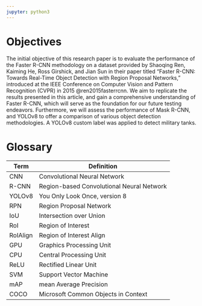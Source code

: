 ---
jupyter: python3
---

# Objectives {.unnumbered}

The initial objective of this research paper is to evaluate the performance of the Faster R-CNN methodology on a dataset provided by Shaoqing Ren, Kaiming He, Ross Girshick, and Jian Sun in their paper titled "Faster R-CNN: Towards Real-Time Object Detection with Region Proposal Networks," introduced at the IEEE Conference on Computer Vision and Pattern Recognition (CVPR) in 2015 @ren2015fasterrcnn. We aim to replicate the results presented in this article, and gain a comprehensive understanding of Faster R-CNN, which will serve as the foundation for our future testing endeavors. Furthermore, we will assess the performance of Mask R-CNN, and YOLOv8 to offer a comparison of various object detection methodologies. A YOLOv8 custom label was applied to detect military tanks.

# Glossary {.unnumbered}

| Term     | Definition                                |
|----------|-------------------------------------------|
| CNN      | Convolutional Neural Network              |
| R-CNN    | Region-based Convolutional Neural Network |
| YOLOv8   | You Only Look Once, version 8             |
| RPN      | Region Proposal Network                   |
| IoU      | Intersection over Union                   |
| RoI      | Region of Interest                        |
| RoIAlign | Region of Interest Align                  |
| GPU      | Graphics Processing Unit                  |
| CPU      | Central Processing Unit                   |
| ReLU     | Rectified Linear Unit                     |
| SVM      | Support Vector Machine                    |
| mAP      | mean Average Precision                    |
| COCO     | Microsoft Common Objects in Context       |

#  {.unnumbered}
